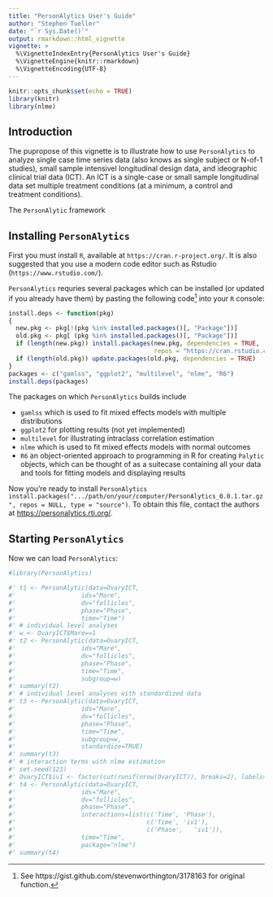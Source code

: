 ---
title: "PersonAlytics User's Guide"
author: "Stephen Tueller"
date: "`r Sys.Date()`"
output: rmarkdown::html_vignette
vignette: >
  %\VignetteIndexEntry{PersonAlytics User's Guide}
  %\VignetteEngine{knitr::rmarkdown}
  %\VignetteEncoding{UTF-8}
---

```{r setup, include=FALSE}
knitr::opts_chunk$set(echo = TRUE)
library(knitr)
library(nlme)
```

## Introduction
The pupropose of this vignette is to illustrate how to use `PersonAlytics` to analyze single case time series data (also knows as single subject or N-of-1 studies), small sample intensivel longitudinal design data, and ideographic clinical trial data (ICT). An ICT is a single-case or small sample longitudinal data set multiple treatment conditions (at a minimum, a control and treatment conditions).

The `PersonAlytic` framework 

## Installing `PersonAlytics`

First you must install `R`, available at `https://cran.r-project.org/`. It is also suggested that you use a modern code editor such as Rstudio (`https://www.rstudio.com/`). 

`PersonAlytics` requries several packages which can be installed (or updated if you already have them) by pasting the following code[^1] into your `R` console:

[^1]: See https://gist.github.com/stevenworthington/3178163 for original function.


```{r eval=FALSE}
install.deps <- function(pkg)
{
  new.pkg <- pkg[!(pkg %in% installed.packages()[, "Package"])]
  old.pkg <- pkg[ (pkg %in% installed.packages()[, "Package"])]
  if (length(new.pkg)) install.packages(new.pkg, dependencies = TRUE,
                                        repos = "https://cran.rstudio.com/")
  if (length(old.pkg)) update.packages(old.pkg, dependencies = TRUE)
}
packages <- c("gamlss", "ggplot2", "multilevel", "nlme", "R6")
install.deps(packages)
```

The packages on which `PersonAlytics` builds include

* `gamlss` which is used to fit mixed effects models with multiple distributions
* `ggplot2` for plotting results (not yet implemented)
* `multilevel` for illustrating intraclass correlation estimation
* `nlme` which is used to fit mixed effects models with normal outcomes
* `R6` an object-oriented approach to programming in R for creating `Palytic` objects, which can be thought of as a suitecase containing all your data and tools for fitting models and displaying results

Now you're ready to install `PersonAlytics` `install.packages(".../path/on/your/computer/PersonAlytics_0.0.1.tar.gz", repos = NULL, type = "source")`. To obtain this file, contact the authors at [https://personalytics.rti.org/](https://personalytics.rti.org/). 

## Starting `PersonAlytics`

Now we can load `PersonAlytics`:

```{r, message=FALSE}
#library(PersonAlytics)
```


```{r}
#' t1 <- PersonAlytic(data=OvaryICT,
#'                  ids="Mare",
#'                  dv="follicles",
#'                  phase="Phase",
#'                  time="Time")
#' # individual level analyses
#' w <- OvaryICT$Mare==1
#' t2 <- PersonAlytic(data=OvaryICT,
#'                  ids="Mare",
#'                  dv="follicles",
#'                  phase="Phase",
#'                  time="Time",
#'                  subgroup=w)
#' summary(t2)
#' # individual level analyses with standardized data
#' t3 <- PersonAlytic(data=OvaryICT,
#'                  ids="Mare",
#'                  dv="follicles",
#'                  phase="Phase",
#'                  time="Time",
#'                  subgroup=w,
#'                  standardize=TRUE)
#' summary(t3)
#' # interaction terms with nlme estimation
#' set.seed(123)
#' OvaryICT$iv1 <- factor(cut(runif(nrow(OvaryICT)), breaks=2), labels=c(0,1))
#' t4 <- PersonAlytic(data=OvaryICT,
#'                  ids="Mare",
#'                  dv="follicles",
#'                  phase="Phase",
#'                  interactions=list(c('Time', 'Phase'),
#'                                    c('Time', 'iv1'),
#'                                    c('Phase',   'iv1')),
#'                  time="Time",
#'                  package="nlme")
#' summary(t4)
```
